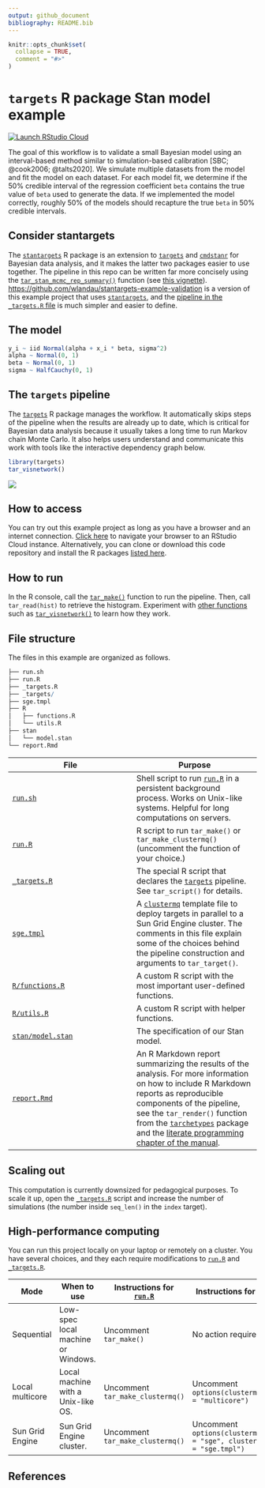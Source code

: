 ```yaml
---
output: github_document
bibliography: README.bib
---
```


```r
knitr::opts_chunk$set(
  collapse = TRUE,
  comment = "#>"
)
```

# `targets` R package Stan model example

[![Launch RStudio Cloud](https://img.shields.io/badge/RStudio-Cloud-blue)](https://rstudio.cloud/project/1430719/)

The goal of this workflow is to validate a small Bayesian model using an interval-based method similar to simulation-based calibration [SBC; @cook2006; @talts2020]. We simulate multiple datasets from the model and fit the model on each dataset. For each model fit, we determine if the 50% credible interval of the regression coefficient `beta` contains the true value of `beta` used to generate the data. If we implemented the model correctly, roughly 50% of the models should recapture the true `beta` in 50% credible intervals.

## Consider stantargets

The [`stantargets`](https://wlandau.github.io/stantargets/) R package is an extension to [`targets`](https://docs.ropensci.org/targets/) and [`cmdstanr`](https://github.com/stan-dev/cmdstanr) for Bayesian data analysis, and it makes the latter two packages easier to use together. The pipeline in this repo can be written far more concisely using the [`tar_stan_mcmc_rep_summary()`](https://wlandau.github.io/stantargets/reference/tar_stan_mcmc_rep_summary.html) function (see [this vignette](https://wlandau.github.io/stantargets/articles/mcmc_rep.html)). <https://github.com/wlandau/stantargets-example-validation> is a version of this example project that uses [`stantargets`](https://wlandau.github.io/stantargets/), and the [pipeline in the `_targets.R` file](https://github.com/wlandau/stantargets-example-validation/blob/main/_targets.R) is much simpler and easier to define.

## The model

```r
y_i ~ iid Normal(alpha + x_i * beta, sigma^2)
alpha ~ Normal(0, 1)
beta ~ Normal(0, 1)
sigma ~ HalfCauchy(0, 1)
```

## The `targets` pipeline

The [`targets`](https://github.com/wlandau/targets) R package manages the workflow. It automatically skips steps of the pipeline when the results are already up to date, which is critical for Bayesian data analysis because it usually takes a long time to run Markov chain Monte Carlo. It also helps users understand and communicate this work with tools like the interactive dependency graph below.


```r
library(targets)
tar_visnetwork()
```

![](./images/graph.png)

## How to access

You can try out this example project as long as you have a browser and an internet connection. [Click here](https://rstudio.cloud/project/1430719/) to navigate your browser to an RStudio Cloud instance. Alternatively, you can clone or download this code repository and install the R packages [listed here](https://github.com/wlandau/targets-minimal/blob/03835c2aa4679dcf3f28c623a06d7505b18bee17/DESCRIPTION#L25-L30).

## How to run

In the R console, call the [`tar_make()`](https://wlandau.github.io/targets/reference/tar_make.html) function to run the pipeline. Then, call `tar_read(hist)` to retrieve the histogram. Experiment with [other functions](https://wlandau.github.io/targets/reference/index.html) such as [`tar_visnetwork()`](https://wlandau.github.io/targets/reference/tar_visnetwork.html) to learn how they work.

## File structure

The files in this example are organized as follows.

```r
├── run.sh
├── run.R
├── _targets.R
├── _targets/
├── sge.tmpl
├── R
│   ├── functions.R
│   └── utils.R
├── stan
│   └── model.stan
└── report.Rmd
```

File | Purpose
---|---
[`run.sh`](https://github.com/wlandau/targets-stan/blob/main/run.sh) | Shell script to run [`run.R`](https://github.com/wlandau/targets-stan/blob/main/run.R) in a persistent background process. Works on Unix-like systems. Helpful for long computations on servers.
[`run.R`](https://github.com/wlandau/targets-stan/blob/main/run.R) | R script to run `tar_make()` or `tar_make_clustermq()` (uncomment the function of your choice.)
[`_targets.R`](https://github.com/wlandau/targets-stan/blob/main/_targets.R) | The special R script that declares the [`targets`](https://github.com/wlandau/targets) pipeline. See `tar_script()` for details.
[`sge.tmpl`](https://github.com/wlandau/targets-stan/blob/main/sge.tmpl) | A [`clustermq`](https://github.com/mschubert/clustermq) template file to deploy targets in parallel to a Sun Grid Engine cluster. The comments in this file explain some of the choices behind the pipeline construction and arguments to `tar_target()`.
[`R/functions.R`](https://github.com/wlandau/targets-stan/blob/main/R/functions.R) | A custom R script with the most important user-defined functions.
[`R/utils.R`](https://github.com/wlandau/targets-stan/blob/main/R/utils.R) | A custom R script with helper functions.
[`stan/model.stan`](https://github.com/wlandau/targets-stan/blob/main/stan/model.stan) | The specification of our Stan model.
[`report.Rmd`](https://github.com/wlandau/targets-stan/blob/main/report.Rmd) | An R Markdown report summarizing the results of the analysis. For more information on how to include R Markdown reports as reproducible components of the pipeline, see the `tar_render()` function from the [`tarchetypes`](https://wlandau.github.io/tarchetypes) package and the [literate programming chapter of the manual](https://wlandau.github.io/targets-manual/files.html#literate-programming).

## Scaling out

This computation is currently downsized for pedagogical purposes. To scale it up, open the [`_targets.R`](https://github.com/wlandau/targets-stan/blob/main/_targets.R) script and increase the number of simulations (the number inside `seq_len()` in the `index` target).

## High-performance computing

You can run this project locally on your laptop or remotely on a cluster. You have several choices, and they each require modifications to [`run.R`](https://github.com/wlandau/targets-stan/blob/main/run.R) and [`_targets.R`](https://github.com/wlandau/targets-stan/blob/main/_targets.R).

Mode | When to use | Instructions for [`run.R`](https://github.com/wlandau/targets-stan/blob/main/run.R) | Instructions for [`_targets.R`](https://github.com/wlandau/targets-stan/blob/main/_targets.R)
---|---|---|---
Sequential | Low-spec local machine or Windows. | Uncomment `tar_make()` | No action required.
Local multicore | Local machine with a Unix-like OS. | Uncomment `tar_make_clustermq()` | Uncomment `options(clustermq.scheduler = "multicore")`
Sun Grid Engine | Sun Grid Engine cluster. | Uncomment `tar_make_clustermq()` | Uncomment `options(clustermq.scheduler = "sge", clustermq.template = "sge.tmpl")`

## References
